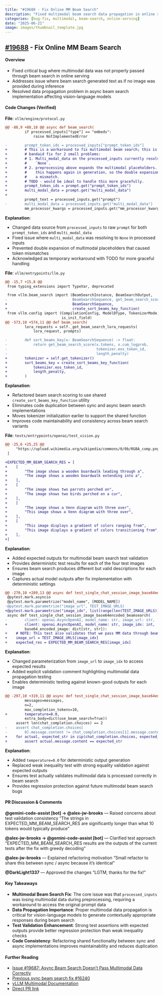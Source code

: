 ```yaml
---
title: "#19688 - Fix Online MM Beam Search"
description: "Fixed multimodal beam search data propagation in online serving"
categories: [bug-fix, multimodal, beam-search, online-serving]
date: "2025-06-21"
image: images/thumbnail_template.jpg
---
```


## [#19688](https://github.com/vllm-project/vllm/pull/19688) - Fix Online MM Beam Search

#### Overview
- Fixed critical bug where multimodal data was not properly passed through beam search in online serving
- Addresses issue where beam search generated text as if no image was provided during inference
- Resolved data propagation problem in async beam search implementation affecting vision-language models

#### Code Changes (Verified)

**File**: `vllm/engine/protocol.py`

```diff
@@ -88,9 +88,18 @@ async def beam_search(
         if processed_inputs["type"] == "embeds":
             raise NotImplementedError

-        prompt_token_ids = processed_inputs["prompt_token_ids"]
+        # This is a workaround to fix multimodal beam search; this is a
+        # bandaid fix for 2 small problems:
+        # 1. Multi_modal_data on the processed_inputs currently resolves to
+        #    `None`.
+        # 2. preprocessing above expands the multimodal placeholders. However,
+        #    this happens again in generation, so the double expansion causes
+        #    a mismatch.
+        # TODO - would be ideal to handle this more gracefully.
+        prompt_token_ids = prompt.get("prompt_token_ids")
+        multi_modal_data = prompt.get("multi_modal_data")
+
         prompt_text = processed_inputs.get("prompt")
-        multi_modal_data = processed_inputs.get("multi_modal_data")
         mm_processor_kwargs = processed_inputs.get("mm_processor_kwargs")
```

**Explanation**: 

- Changed data source from `processed_inputs` to raw `prompt` for both `prompt_token_ids` and `multi_modal_data`
- Fixed issue where `multi_modal_data` was resolving to `None` in processed inputs
- Prevented double expansion of multimodal placeholders that caused token mismatches
- Acknowledged as temporary workaround with TODO for more graceful handling

**File**: `vllm/entrypoints/llm.py`

```diff
@@ -15,7 +15,8 @@
 from typing_extensions import TypeVar, deprecated

 from vllm.beam_search import (BeamSearchInstance, BeamSearchOutput,
-                              BeamSearchSequence, get_beam_search_score)
+                              BeamSearchSequence,
+                              create_sort_beams_key_function)
 from vllm.config import (CompilationConfig, ModelDType, TokenizerMode,
                          is_init_field)
@@ -573,10 +574,11 @@ def beam_search(
         lora_requests = self._get_beam_search_lora_requests(
             lora_request, prompts)

-        def sort_beams_key(x: BeamSearchSequence) -> float:
-            return get_beam_search_score(x.tokens, x.cum_logprob,
-                                         tokenizer.eos_token_id,
-                                         length_penalty)
+        tokenizer = self.get_tokenizer()
+        sort_beams_key = create_sort_beams_key_function(
+            tokenizer.eos_token_id,
+            length_penalty,
+        )
```

**Explanation**: 

- Refactored beam search scoring to use shared `create_sort_beams_key_function` utility
- Eliminates code duplication between sync and async beam search implementations
- Moves tokenizer initialization earlier to support the shared function
- Improves code maintainability and consistency across beam search variants

**File**: `tests/entrypoints/openai/test_vision.py`

```diff
@@ -25,6 +25,25 @@
     "https://upload.wikimedia.org/wikipedia/commons/0/0b/RGBA_comp.png",
 ]

+EXPECTED_MM_BEAM_SEARCH_RES = [
+    [
+        "The image shows a wooden boardwalk leading through a",
+        "The image shows a wooden boardwalk extending into a",
+    ],
+    [
+        "The image shows two parrots perched on",
+        "The image shows two birds perched on a cur",
+    ],
+    [
+        "The image shows a Venn diagram with three over",
+        "This image shows a Venn diagram with three over",
+    ],
+    [
+        "This image displays a gradient of colors ranging from",
+        "This image displays a gradient of colors transitioning from",
+    ],
+]
```

**Explanation**: 

- Added expected outputs for multimodal beam search test validation
- Provides deterministic test results for each of the four test images
- Ensures beam search produces different but valid descriptions for each image
- Captures actual model outputs after fix implementation with deterministic settings

```diff
@@ -270,10 +289,13 @@ async def test_single_chat_session_image_base64encoded(
 @pytest.mark.asyncio
 @pytest.mark.parametrize("model_name", [MODEL_NAME])
-@pytest.mark.parametrize("image_url", TEST_IMAGE_URLS)
+@pytest.mark.parametrize("image_idx", list(range(len(TEST_IMAGE_URLS))))
 async def test_single_chat_session_image_base64encoded_beamsearch(
-        client: openai.AsyncOpenAI, model_name: str, image_url: str,
+        client: openai.AsyncOpenAI, model_name: str, image_idx: int,
         base64_encoded_image: dict[str, str]):
+    # NOTE: This test also validates that we pass MM data through beam search
+    image_url = TEST_IMAGE_URLS[image_idx]
+    expected_res = EXPECTED_MM_BEAM_SEARCH_RES[image_idx]
```

**Explanation**: 

- Changed parameterization from `image_url` to `image_idx` to access expected results
- Added explicit validation comment highlighting multimodal data propagation testing
- Enables deterministic testing against known-good outputs for each image

```diff
@@ -297,10 +319,11 @@ async def test_single_chat_session_image_base64encoded_beamsearch(
         messages=messages,
         n=2,
         max_completion_tokens=10,
+        temperature=0.0,
         extra_body=dict(use_beam_search=True))
     assert len(chat_completion.choices) == 2
-    assert chat_completion.choices[
-        0].message.content != chat_completion.choices[1].message.content
+    for actual, expected_str in zip(chat_completion.choices, expected_res):
+        assert actual.message.content == expected_str
```

**Explanation**: 

- Added `temperature=0.0` for deterministic output generation
- Replaced weak inequality test with strong equality validation against expected outputs
- Ensures test actually validates multimodal data is processed correctly in beam search
- Provides regression protection against future multimodal beam search bugs

#### PR Discussion & Comments

**@gemini-code-assist[bot] → @alex-jw-brooks** — Raised concerns about test validation consistency
"The strings in EXPECTED_MM_BEAM_SEARCH_RES are significantly longer than what 10 tokens would typically produce"

**@alex-jw-brooks → @gemini-code-assist[bot]** — Clarified test approach
"EXPECTED_MM_BEAM_SEARCH_RES results are the outputs of the current tests after the fix with greedy decoding"

**@alex-jw-brooks** — Explained refactoring motivation
"Small refactor to share this between sync / async because it's identical"

**@DarkLight1337** — Approved the changes
"LGTM, thanks for the fix!"

#### Key Takeaways

- **Multimodal Beam Search Fix**: The core issue was that `processed_inputs` was losing multimodal data during preprocessing, requiring a workaround to access the original prompt data
- **Data Propagation Importance**: Proper multimodal data propagation is critical for vision-language models to generate contextually appropriate responses during beam search
- **Test Validation Enhancement**: Strong test assertions with expected outputs provide better regression protection than weak inequality checks
- **Code Consistency**: Refactoring shared functionality between sync and async implementations improves maintainability and reduces duplication

#### Further Reading

- [Issue #19687: Async Beam Search Doesn't Pass Multimodal Data Correctly](https://github.com/vllm-project/vllm/issues/19687)
- [Previous sync beam search fix #16240](https://github.com/vllm-project/vllm/issues/16240) 
- [vLLM Multimodal Documentation](https://docs.vllm.ai/en/latest/models/multimodal.html)
- [Direct PR link](https://github.com/vllm-project/vllm/pull/19688)